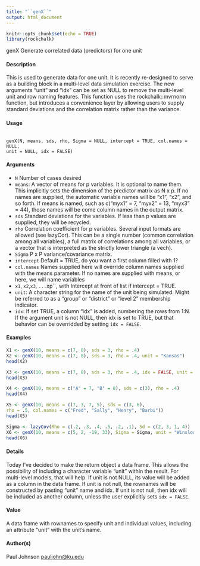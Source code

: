 ---
title: "``genX``"
output: html_document
---
  
```{r setup, include=FALSE}
knitr::opts_chunk$set(echo = TRUE)
library(rockchalk)
```

genX Generate correlated data (predictors) for one unit

#### Description

This is used to generate data for one unit. It is recently re-designed to serve as a building block in
a multi-level data simulation exercise. The new arguments "unit" and "idx" can be set as NULL to
remove the multi-level unit and row naming features. This function uses the rockchalk::mvrnorm
function, but introduces a convenience layer by allowing users to supply standard deviations and
the correlation matrix rather than the variance.

#### Usage
<pre><code>
genX(N, means, sds, rho, Sigma = NULL, intercept = TRUE, col.names = NULL,
unit = NULL, idx = FALSE)
</code></pre>

#### Arguments

* ``N`` Number of cases desired
* ``means``: A vector of means for p variables. It is optional to name them. This implicitly sets the dimension of the predictor matrix as N x p. If no names are supplied, the automatic variable names will be "x1", "x2", and so forth. If means is named, such as c("myx1" = 7, "myx2" = 13, "myx3" = 44), those names will be come column names in the output matrix.
* ``sds`` Standard deviations for the variables. If less than p values are supplied, they will be recycled.
* ``rho`` Correlation coefficient for p variables. Several input formats are allowed (see lazyCor). This can be a single number (common correlation among all variables), a full matrix of correlations among all variables, or a vector that is interpreted as the strictly lower triangle (a vech).
* ``Sigma`` P x P variance/covariance matrix.
* ``intercept`` Default = TRUE, do you want a first column filled with 1?
* ``col.names`` Names supplied here will override column names supplied with the means parameter. If no names are supplied with means, or here, we will name variables
* ``x1``, ``x2``,``x3``, ``...``xp``, with Intercept at front of list if intercept = TRUE.
* ``unit``: A character string for the name of the unit being simulated. Might be referred to as a "group" or "district" or "level 2" membership indicator.
* ``idx``: If set TRUE, a column "idx" is added, numbering the rows from 1:N. If the argument unit is not NULL, then idx is set to TRUE, but that behavior can be overridded by setting ``idx = FALSE``.



#### Examples


```{r}
X1 <- genX(10, means = c(7, 8), sds = 3, rho = .4)
X2 <- genX(10, means = c(7, 8), sds = 3, rho = .4, unit = "Kansas")
head(X2)
```

```{r}
X3 <- genX(10, means = c(7, 8), sds = 3, rho = .4, idx = FALSE, unit = "Iowa")
head(X3)
```

```{r}
X4 <- genX(10, means = c("A" = 7, "B" = 8), sds = c(3), rho = .4)
head(X4)
```

```{r}
X5 <- genX(10, means = c(7, 3, 7, 5), sds = c(3, 6),
rho = .5, col.names = c("Fred", "Sally", "Henry", "Barbi"))
head(X5)
```

```{r}
Sigma <- lazyCov(Rho = c(.2, .3, .4, .5, .2, .1), Sd = c(2, 3, 1, 4))
X6 <- genX(10, means = c(5, 2, -19, 33), Sigma = Sigma, unit = "Winslow_AZ")
head(X6)
```

#### Details
Today I've decided to make the return object a data frame. This allows the possibility of including a character variable "unit" within the result. For multi-level models, that will help. If unit is not NULL, its value will be added as a column in the data frame. If unit is not null, the rownames will be constructed by pasting "unit" name and idx. If unit is not null, then idx will be included as
another column, unless the user explicitly sets ``idx = FALSE``.

#### Value
A data frame with rownames to specify unit and individual values, including an attribute "unit" with
the unit’s name.

#### Author(s)
Paul Johnson <pauljohn@ku.edu>
